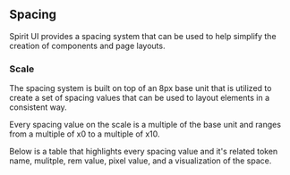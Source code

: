 
## Spacing

Spirit UI provides a spacing system that can be used to help simplify the creation of components and page layouts.

### Scale

The spacing system is built on top of an 8px base unit that is utilized to create a set of spacing values that can be used to layout elements in a consistent way.

Every spacing value on the scale is a multiple of the base unit and ranges from a multiple of x0 to a multiple of x10.

Below is a table that highlights every spacing value and it's related token name, mulitple, rem value, pixel value, and a visualization of the space.

<SpacingTable />
